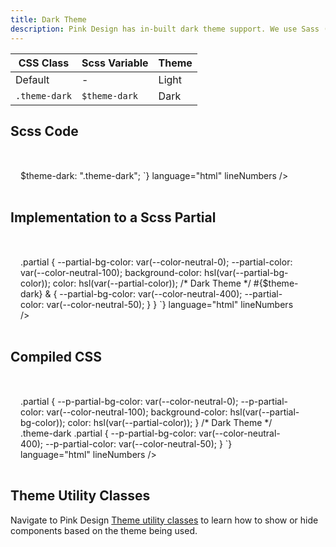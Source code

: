 ```yaml
---
title: Dark Theme
description: Pink Design has in-built dark theme support. We use Sass (with the Scss variant) for easier maintenance.
---
```


| CSS Class     | Scss Variable     | Theme         |
|---------------|-------------------|---------------|
| Default       | -                 | Light         |
| `.theme-dark` | `$theme-dark`     | Dark          |

## Scss Code

<br />

<div class="box u-stretch" style="padding: 1rem; padding-right: 2.5rem;">
    <CodePreview
        client:load
        code={`
    <style language="scss">
        $theme-dark: ".theme-dark";
    </style>
`}
        language="html"
        lineNumbers
    />
</div>

## Implementation to a Scss Partial

<br />

<div class="box u-stretch" style="padding: 1rem; padding-right: 2.5rem;">
    <CodePreview
        client:load
        code={`
    <style language="scss">
    .partial {
       --partial-bg-color: var(--color-neutral-0);
       --partial-color: var(--color-neutral-100);
       background-color: hsl(var(--partial-bg-color));
       color: hsl(var(--partial-color));
       /* Dark Theme */
       #{$theme-dark} & {
         --partial-bg-color: var(--color-neutral-400);
         --partial-color: var(--color-neutral-50);
       }
    }
    </style>
`}
        language="html"
        lineNumbers
    />
</div>

## Compiled CSS

<br />

<div class="box u-stretch" style="padding: 1rem; padding-right: 2.5rem;">
    <CodePreview
        client:load
        code={`
    <style>
    .partial {
       --p-partial-bg-color: var(--color-neutral-0);
       --p-partial-color: var(--color-neutral-100);
       background-color: hsl(var(--partial-bg-color));
       color: hsl(var(--partial-color));
    }
    /* Dark Theme */
    .theme-dark .partial {
         --p-partial-bg-color: var(--color-neutral-400);
         --p-partial-color: var(--color-neutral-50);
    }
    </style>
`}
        language="html"
        lineNumbers
    />
</div>

## Theme Utility Classes

Navigate to Pink Design [Theme utility classes](/utilities/theme) to learn how to show or hide components based on the theme being used.
